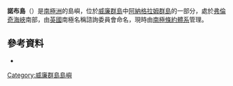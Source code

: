 {{coord|65|12|S|64|19|W|display=title}}

'''諾布島'''（{{lang-en|Nob Island}}）是[[南極洲|南極洲]]的島嶼，位於[[威廉群島|威廉群島]]中[[阿納格拉姆群島|阿納格拉姆群島]]的一部分，處於[[弗倫奇海峽|弗倫奇海峽]]南部，由[[英國|英國]]南極名稱諮詢委員會命名，現時由[[南極條約體系|南極條約體系]]管理。

==參考資料==
*{{usgs-gazetteer}}

{{DEFAULTSORT:Nob Island}}
[[Category:威廉群島島嶼|Category:威廉群島島嶼]]


{{WilhelmArchipelago-geo-stub}}